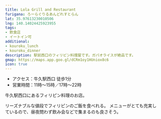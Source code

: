 ```yaml
---
title: Lola Grill and Restaurant
furigana: ろーらぐりるあんどれすとらん
lat: 35.97613230010506
lng: 140.14024425923955
tags:
- 飲食店
- イートイン可
additional:
- kouroku_lunch
- kouroku_dinner
description: 駅前西口のフィリピン料理屋です。ガパオライスが絶品です。
gmap: https://maps.app.goo.gl/dCRm1oy1HUniox8c6
icon: true
---
```


<LinkedImage
  basename="hamyu044/lola-lunch"
/>

- アクセス：牛久駅西口 徒歩1分
- 営業時間：11時～15時／17時～22時

牛久駅西口にあるフィリピン料理のお店。

リーズナブルな値段でフィリピンのご飯を食べれる。
メニューがとても充実しているので、昼夜問わず飲み会などで集まるのも良さそう。

<LinkedImage
  basename="hamyu044/lola-signboard"
/>

